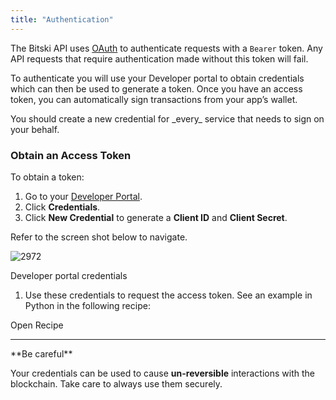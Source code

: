```yaml
---
title: "Authentication"
---
```


The Bitski API uses [OAuth](https://oauth.net) to authenticate requests with a
`Bearer` token. Any API requests that require authentication made without this
token will fail.

To authenticate you will use your Developer portal to obtain credentials which
can then be used to generate a token. Once you have an access token, you can
automatically sign transactions from your app’s wallet.

<Note>
  You should create a new credential for _every_ service that needs to sign on
  your behalf.
</Note>

### Obtain an Access Token

To obtain a token:

1. Go to your [Developer Portal](https://developer.bitski.com).
2. Click **Credentials**.
3. Click **New Credential** to generate a **Client ID** and **Client Secret**.

Refer to the screen shot below to navigate.

![2972](/assets/images/aa9ccb5-developer-portal-credentials.png "developer-portal-credentials.png")

Developer portal credentials

1. Use these credentials to request the access token. See an example in Python
   in the following recipe:

<Card title="Get an access token" icon="check" href="/build-with-bitski/recipes/get-access-token">
  Open Recipe
</Card>

---

<Warning>
**Be careful**

Your credentials can be used to cause **un-reversible** interactions with the
blockchain. Take care to always use them securely.

</Warning>
